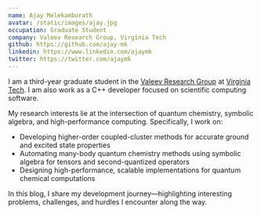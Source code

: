 ```yaml
---
name: Ajay Melekamburath
avatar: /static/images/ajay.jpg
occupation: Graduate Student
company: Valeev Research Group, Virginia Tech
github: https://github.com/ajay-mk
linkedin: https://www.linkedin.com/ajaymk
twitter: https://twitter.com/ajaymk
---
```


I am a third-year graduate student in the [Valeev Research Group](https://valeevgroup.github.io/) at [Virginia Tech](https://vt.edu). I am also work as a C++ developer focused on scientific computing software.

My research interests lie at the intersection of quantum chemistry, symbolic algebra, and high-performance computing. Specifically, I work on:

- Developing higher-order coupled-cluster methods for accurate ground and excited state properties  
- Automating many-body quantum chemistry methods using symbolic algebra for tensors and second-quantized operators  
- Designing high-performance, scalable implementations for quantum chemical computations

In this blog, I share my development journey—highlighting interesting problems, challenges, and hurdles I encounter along the way.
